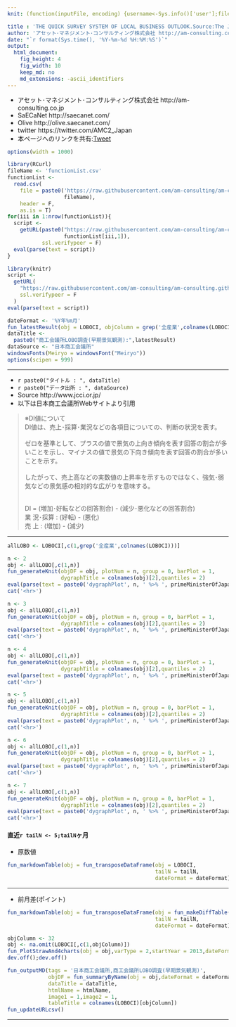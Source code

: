 ```yaml
---
knit: (function(inputFile, encoding) {username<-Sys.info()['user'];fileName<-'defaultPath.csv';pathToFile <-paste0('C:/Users/', username,'/Desktop/pathToCSV/');setwd(pathToFile);buf0<-read.csv(fileName,header = F,skip = 0,stringsAsFactor = F,check.names = F,fileEncoding = 'utf-8');timeStamp<-format(Sys.time(),'%Y%m%d%H%M%S');htmlName<-'LOBOCI';rmarkdown::render(inputFile, encoding = encoding, output_file = paste0('C:/Users/',username,buf0[2,1],'charts/','am-consulting.co.jp-',htmlName,'.html')) })

title : 'THE QUICK SURVEY SYSTEM OF LOCAL BUSINESS OUTLOOK.Source:The Japan Chamber of Commerce and Industry'
author: 'アセット･マネジメント･コンサルティング株式会社 http://am-consulting.co.jp'
date: "`r format(Sys.time(), '%Y-%m-%d %H:%M:%S')`"
output: 
  html_document:
    fig_height: 4
    fig_width: 10
    keep_md: no
    md_extensions: -ascii_identifiers 
---
```

<link href="http://knowledgevault.saecanet.com/components/rmarkdown-html.css" rel="stylesheet">
<script src="http://knowledgevault.saecanet.com/components/JavascriptCode.js"></script>
<style>.main-container {max-width : 1000px;}</style>

- アセット･マネジメント･コンサルティング株式会社 http://am-consulting.co.jp
- SaECaNet http://saecanet.com/
- Olive http://olive.saecanet.com/
- twitter https://twitter.com/AMC2_Japan
- 本ページへのリンクを共有:<a href="https://twitter.com/share" class="twitter-share-button" data-via="AMC2_Japan" data-size="large">Tweet</a> <script>!function(d,s,id){var js,fjs=d.getElementsByTagName(s)[0],p=/^http:/.test(d.location)?'http':'https';if(!d.getElementById(id)){js=d.createElement(s);js.id=id;js.src=p+'://platform.twitter.com/widgets.js';fjs.parentNode.insertBefore(js,fjs);}}(document, 'script', 'twitter-wjs');</script>

```r
options(width = 1000)
```

```r
library(RCurl)
fileName <- 'functionList.csv'
functionList <-
  read.csv(
    file = paste0('https://raw.githubusercontent.com/am-consulting/am-consulting.github.io/master/csv/',
                  fileName),
    header = F,
    as.is = T)
for(iii in 1:nrow(functionList)){
  script <- 
    getURL(paste0("https://raw.githubusercontent.com/am-consulting/am-consulting.github.io/master/", 
                  functionList[iii,1]),
           ssl.verifypeer = F)
  eval(parse(text = script))
}
```

```r
library(knitr)
script <-
  getURL(
    "https://raw.githubusercontent.com/am-consulting/am-consulting.github.io/master/importLOBO.r",
    ssl.verifypeer = F
  )
eval(parse(text = script))
```

```r
dateFormat <- '%Y年%m月'
fun_latestResult(obj = LOBOCI, objColumn = grep('全産業',colnames(LOBOCI)),dateFormat = dateFormat)
dataTitle <- 
  paste0("商工会議所LOBO調査(早期景気観測):",latestResult)
dataSource <- "日本商工会議所"
windowsFonts(Meiryo = windowsFont("Meiryo"))
options(scipen = 999)
```

***

- `r paste0("タイトル : ", dataTitle)`
- `r paste0("データ出所 : ", dataSource)`
- Source http://www.jcci.or.jp/
- 以下は日本商工会議所Webサイトより引用


<blockquote>

※DI値について<br>
 DI値は、売上･採算･業況などの各項目についての、判断の状況を表す。<br><br>
 ゼロを基準として、プラスの値で景気の上向き傾向を表す回答の割合が多いことを示し、マイナスの値で景気の下向き傾向を表す回答の割合が多いことを示す。<br><br>
 したがって、売上高などの実数値の上昇率を示すものではなく、強気･弱気などの景気感の相対的な広がりを意味する。<br><br>

 DI = (増加･好転などの回答割合) - (減少･悪化などの回答割合)<br>
 業 況･採算 : (好転) - (悪化)<br>
 売 上 : (増加) - (減少)

</blockquote>


***

```r
allLOBO <- LOBOCI[,c(1,grep('全産業',colnames(LOBOCI)))]
```

```r
n <- 2
obj <- allLOBO[,c(1,n)]
fun_generateKnit(objDF = obj, plotNum = n, group = 0, barPlot = 1,
                 dygraphTitle = colnames(obj)[2],quantiles = 2)
eval(parse(text = paste0('dygraphPlot', n, ' %>% ', primeMinisterOfJapan_dygraph)))
cat('<hr>')
```

```r
n <- 3
obj <- allLOBO[,c(1,n)]
fun_generateKnit(objDF = obj, plotNum = n, group = 0, barPlot = 1,
                 dygraphTitle = colnames(obj)[2],quantiles = 2)
eval(parse(text = paste0('dygraphPlot', n, ' %>% ', primeMinisterOfJapan_dygraph)))
cat('<hr>')
```

```r
n <- 4
obj <- allLOBO[,c(1,n)]
fun_generateKnit(objDF = obj, plotNum = n, group = 0, barPlot = 1,
                 dygraphTitle = colnames(obj)[2],quantiles = 2)
eval(parse(text = paste0('dygraphPlot', n, ' %>% ', primeMinisterOfJapan_dygraph)))
cat('<hr>')
```

```r
n <- 5
obj <- allLOBO[,c(1,n)]
fun_generateKnit(objDF = obj, plotNum = n, group = 0, barPlot = 1,
                 dygraphTitle = colnames(obj)[2],quantiles = 2)
eval(parse(text = paste0('dygraphPlot', n, ' %>% ', primeMinisterOfJapan_dygraph)))
cat('<hr>')
```

```r
n <- 6
obj <- allLOBO[,c(1,n)]
fun_generateKnit(objDF = obj, plotNum = n, group = 0, barPlot = 1,
                 dygraphTitle = colnames(obj)[2],quantiles = 2)
eval(parse(text = paste0('dygraphPlot', n, ' %>% ', primeMinisterOfJapan_dygraph)))
cat('<hr>')
```

```r
n <- 7
obj <- allLOBO[,c(1,n)]
fun_generateKnit(objDF = obj, plotNum = n, group = 0, barPlot = 1,
                 dygraphTitle = colnames(obj)[2],quantiles = 2)
eval(parse(text = paste0('dygraphPlot', n, ' %>% ', primeMinisterOfJapan_dygraph)))
cat('<hr>')
```

#### 直近`r tailN <- 5;tailN`ヶ月
- 原数値

```r
fun_markdownTable(obj = fun_transposeDataFrame(obj = LOBOCI, 
                                               tailN = tailN, 
                                               dateFormat = dateFormat))
```

***
- 前月差(ポイント)

```r
fun_markdownTable(obj = fun_transposeDataFrame(obj = fun_makeDiffTable(obj = LOBOCI), 
                                               tailN = tailN, 
                                               dateFormat = dateFormat))
```

```r
objColumn <- 32
obj <- na.omit(LOBOCI[,c(1,objColumn)])
fun_PlotStrawAnd4charts(obj = obj,varType = 2,startYear = 2013,dateFormat = dateFormat)
dev.off();dev.off()
```

```r
fun_outputMD(tags = '日本商工会議所,商工会議所LOBO調査(早期景気観測)',
             objDF = fun_summaryByName(obj = obj,dateFormat = dateFormat),
             dataTitle = dataTitle,
             htmlName = htmlName,
             image1 = 1,image2 = 1,
             tableTitle = colnames(LOBOCI)[objColumn])
fun_updateURLcsv()
```

***
<script>MakeNegative();</script>
<script>
  (function(i,s,o,g,r,a,m){i['GoogleAnalyticsObject']=r;i[r]=i[r]||function(){
  (i[r].q=i[r].q||[]).push(arguments)},i[r].l=1*new Date();a=s.createElement(o),
  m=s.getElementsByTagName(o)[0];a.async=1;a.src=g;m.parentNode.insertBefore(a,m)
  })(window,document,'script','https://www.google-analytics.com/analytics.js','ga');

  ga('create', 'UA-3077339-5', 'auto');
  ga('send', 'pageview');

</script>
